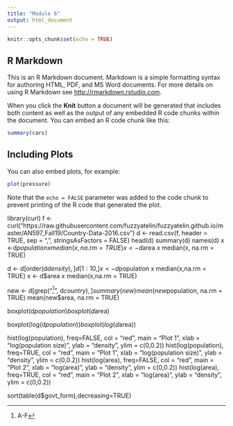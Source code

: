```yaml
---
title: "Module 6"
output: html_document
---
```


```r
knitr::opts_chunk$set(echo = TRUE)
```

## R Markdown

This is an R Markdown document. Markdown is a simple formatting syntax for authoring HTML, PDF, and MS Word documents. For more details on using R Markdown see <http://rmarkdown.rstudio.com>.

When you click the **Knit** button a document will be generated that includes both content as well as the output of any embedded R code chunks within the document. You can embed an R code chunk like this:

```r
summary(cars)
```

## Including Plots

You can also embed plots, for example:

```r
plot(pressure)
```

Note that the `echo = FALSE` parameter was added to the code chunk to prevent printing of the R code that generated the plot.

library(curl)
f <- curl("https://raw.githubusercontent.com/fuzzyatelin/fuzzyatelin.github.io/master/AN597_Fall19/Country-Data-2016.csv")
d <- read.csv(f, header = TRUE, sep = ",", stringsAsFactors = FALSE)
head(d)
summary(d)
names(d)
x <-d$population
x
median(x, na.rm = TRUE)
x <-d$area
x
median(x, na.rm = TRUE)

d <- d[order(d$density),]
d[1:10,]
x <- d$population
x
median(x,na.rm = TRUE)
x <- d$area
x
median(x,na.rm = TRUE)

new <- d[grep("^[A-F]", d$country),]
summary(new)
mean(new$population, na.rm = TRUE)
mean(new$area, na.rm = TRUE)

boxplot(d$population)
boxplot(d$area)

boxplot(log(d$population))
boxplot(log(d$area))

hist(log(population), freq=FALSE, col = "red", main = "Plot 1", xlab = "log(population size)", ylab = "density", ylim = c(0,0.2))
hist(log(population), freq=TRUE, col = "red", main = "Plot 1", xlab = "log(population size)", ylab = "density", ylim = c(0,0.2))
hist(log(area), freq=FALSE, col = "red", main = "Plot 2", xlab = "log(area)", ylab = "density", ylim = c(0,0.2))
hist(log(area), freq=TRUE, col = "red", main = "Plot 2", xlab = "log(area)", ylab = "density", ylim = c(0,0.2))

sort(table(d$govt_form),decreasing=TRUE)
